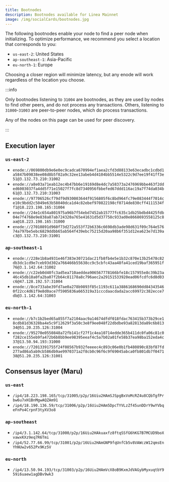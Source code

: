 ```yaml
---
title: Bootnodes
description: Bootnodes available for Linea Mainnet
image: /img/socialCards/bootnodes.jpg
---
```


The following bootnodes enable your node to find a peer node when initializing. To 
optimize performance, we recommend you select a location that corresponds to you:
- `us-east-2`: United States
- `ap-southeast-1`: Asia-Pacific
- `eu-north-1`: Europe

Choosing a closer region will minimize latency, but any enode will work regardless of the location 
you choose.

:::info

Only bootnodes listening to `31004` are bootnodes, as they are used by nodes to find other peers,
and do not process any transactions. Others, listening to `31000`-`31003` are peer-to-peer nodes, 
which do process transactions. 

Any of the nodes on this page can be used for peer discovery.

:::

## Execution layer

### `us-east-2`

- `enode://069800db9e6e0ec9cadca670994ef1aea2cfd3d88133e63ecadbc1cdbd1a5847b09838ee08d8b5f02a9c32ee13abeb4d4104bb5514e5322c9d7ee19f41ff3e51@3.132.73.210:31002`
- `enode://a8e03a71eab12ec4b47bb6e19169d8e4dc7a58373a2476969bbe463f2dded6003037fa4dd5f71e15027f7fc8d7340956fbbefed67ddd116ac19a7f74da034b61@3.132.73.210:31003`
- `enode://97706526cf79df9d930003644f9156805f6c8bd964fc79e083444f7014ce10c9bdd2c5049e63b58040dca1d4c82ebef970822198cf0714de830cff4111534ff1@18.223.198.165:31004`
- `enode://24e1c654a801975a96b7f54ebd7452ab15777fc635c1db25bdbd4425fdb04e7f4768e9e838a87ab724320a765e41631d5d37758c933ad0e8668693558125c8aa@18.223.198.165:31000`
- `enode://27010891d960f73d272a553f72b6336c6698db3ade98d631f09c764e57674a797be5ebc6829ddbb65ab564f439ebc75215d20aa98b6f351d12ea623e7d139ac3@3.132.73.210:31001`

### `ap-southeast-1`

- `enode://228e1b8a4931e46f383e30721dac21fb8fb4e5e1b32c870e13b25478c82db3dc1cd9e7ceb93d302a766466b55638cc9c5cbfc43aa48fa41ced19baf365951f76@3.1.142.64:31002`
- `enode://c22eb0d40fc3ad5ea710aeddea906567778166bfe18c157955e8c39b23a46c45db18a0fa2ba07f2b64c81178a8c796aec2a29151533920ead06fcdfc6d8d03c6@47.128.192.57:31004`
- `enode://8ce733abe39fd7ae0a278b9893f85c1193c611a3886168690dd843435460f22cc4d61f9e8d0ace7f5905836a665319a31cccdaacdada2acc69972c382ecce7db@3.1.142.64:31003`

### `eu-north-1`

- `enode://b7c1b2bed65a855f7a2104aac9a14674dfdf018fdac763415b373b29ce18cdb81d36328ba4e5c9f12629f3a50c3e8f9ee048f22dbdbe93a82813da89c6b81334@51.20.235.126:31004`
- `enode://95270e0550848a72fb141cf27f1c4ea10714edde365b411dc0fa06c81c0f282ce155eb9fa472b6b8bb9ee98395eeaf4c5a7b02a01fe58b37ea98ba152eda4c37@13.50.94.193:31000`
- `enode://72013391755f24f08567b932feeeec4c893c06e0b1fb480890c83bf87fd277ad86a5ab9cb586db9ae9970371a2f8cb0c96f6c9f69045abca0fb801db7f047138@51.20.235.126:31001`

## Consensus layer (Maru)

### `us-east`

- `/ip4/18.223.198.165/tcp/31005/p2p/16Uiu2HAmSJSpgBxVoMcRZ4u8CQbTgfPrbw6u7xH1BnMgwAQZAm91`
- `/ip4/18.190.136.59/tcp/31006/p2p/16Uiu2HAm5DpcTYVLzZf45unDDrY9wYVbqeFnPo4CrpnF3tyXV3o8`

### `ap-southeast`

- `/ip4/3.1.142.64/tcp/31000/p2p/16Uiu2HAkuaxfz8ftqSSfG6hKG7B7MCUD9boXvawxKXz9eq7R6Tmi`
- `/ip4/52.77.66.99/tcp/31001/p2p/16Uiu2HAmGNP9fqUnfCb5v8VAWczW12qmsEnYhNUw2v652Px9Kz5V`

### `eu-north`

- `/ip4/13.50.94.193/tcp/31003/p2p/16Uiu2HAmVcX8oB9KxmJdVAGybMyxuqtbY959i6uaew1agDBv9wk3`

